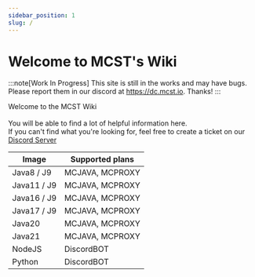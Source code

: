 ```yaml
---
sidebar_position: 1
slug: /
---
```


# Welcome to MCST's Wiki

:::note[Work In Progress]
This site is still in the works and may have bugs. Please report them in our discord at https://dc.mcst.io. Thanks!
:::

Welcome to the MCST Wiki\
\
You will be able to find a lot of helpful information here.\
If you can't find what you're looking for, feel free to create a ticket on our [Discord Server](https://discord.gg/dzAxSz5C4x)



| Image       | Supported plans |
| ----------- | --------------- |
| Java8 / J9  | MCJAVA, MCPROXY |
| Java11 / J9 | MCJAVA, MCPROXY |
| Java16 / J9 | MCJAVA, MCPROXY |
| Java17 / J9 | MCJAVA, MCPROXY |
| Java20      | MCJAVA, MCPROXY |
| Java21      | MCJAVA, MCPROXY |
| NodeJS      | DiscordBOT      |
| Python      | DiscordBOT      |

